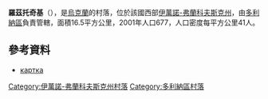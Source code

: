 {{coord|48|58|19|N|23|47|24|E|scale:30000|display=title}}

'''羅茲托奇基'''（{{lang-uk|Розточки}}），是[[烏克蘭|烏克蘭]]的村落，位於該國西部[[伊萬諾-弗蘭科夫斯克州|伊萬諾-弗蘭科夫斯克州]]，由[[多利納區|多利納區]]負責管轄，面積16.5平方公里，2001年人口677，人口密度每平方公里41人。

==參考資料==
* [http://gska2.rada.gov.ua/pls/z7502/A005?rdat1=13.12.2009&rf7571=13542 картка]{{dead link|date=2018年4月 |bot=InternetArchiveBot |fix-attempted=yes }}

{{DEFAULTSORT:Розточки}}
[[Category:伊萬諾-弗蘭科夫斯克州村落|Category:伊萬諾-弗蘭科夫斯克州村落]]
[[Category:多利納區村落|Category:多利納區村落]]


{{IvanoFrankivsk-geo-stub}}